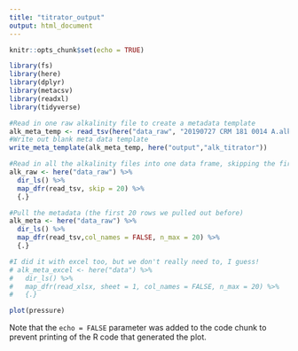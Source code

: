 ```yaml
---
title: "titrator_output"
output: html_document
---
```


```r
knitr::opts_chunk$set(echo = TRUE)
```



```r
library(fs)
library(here)
library(dplyr)
library(metacsv)
library(readxl)
library(tidyverse)

#Read in one raw alkalinity file to create a metadata template
alk_meta_temp <- read_tsv(here("data_raw", "20190727 CRM 181 0014 A.alk" ))
#Write out blank meta data template
write_meta_template(alk_meta_temp, here("output","alk_titrator"))

#Read in all the alkalinity files into one data frame, skipping the first 20 rows of metadata
alk_raw <- here("data_raw") %>%
  dir_ls() %>%
  map_dfr(read_tsv, skip = 20) %>%
  {.}

#Pull the metadata (the first 20 rows we pulled out before)
alk_meta <- here("data_raw") %>%
  dir_ls() %>%
  map_dfr(read_tsv,col_names = FALSE, n_max = 20) %>%
  {.}

#I did it with excel too, but we don't really need to, I guess!
# alk_meta_excel <- here("data") %>%
#   dir_ls() %>%
#   map_dfr(read_xlsx, sheet = 1, col_names = FALSE, n_max = 20) %>%
#   {.}
```



```r
plot(pressure)
```

Note that the `echo = FALSE` parameter was added to the code chunk to prevent printing of the R code that generated the plot.
